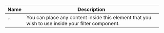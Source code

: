 
| Name | Description |
| --- | --- |
| `` | You can place any content inside this element that you wish to use inside your filter component. |

